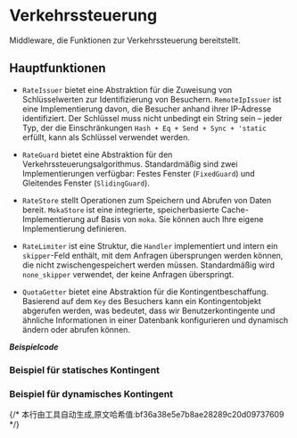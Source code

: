 # Verkehrssteuerung

Middleware, die Funktionen zur Verkehrssteuerung bereitstellt.


## Hauptfunktionen

* `RateIssuer` bietet eine Abstraktion für die Zuweisung von Schlüsselwerten zur Identifizierung von Besuchern. `RemoteIpIssuer` ist eine Implementierung davon, die Besucher anhand ihrer IP-Adresse identifiziert. Der Schlüssel muss nicht unbedingt ein String sein – jeder Typ, der die Einschränkungen `Hash + Eq + Send + Sync + 'static` erfüllt, kann als Schlüssel verwendet werden.

* `RateGuard` bietet eine Abstraktion für den Verkehrssteuerungsalgorithmus. Standardmäßig sind zwei Implementierungen verfügbar: Festes Fenster (`FixedGuard`) und Gleitendes Fenster (`SlidingGuard`).

* `RateStore` stellt Operationen zum Speichern und Abrufen von Daten bereit. `MokaStore` ist eine integrierte, speicherbasierte Cache-Implementierung auf Basis von `moka`. Sie können auch Ihre eigene Implementierung definieren.

* `RateLimiter` ist eine Struktur, die `Handler` implementiert und intern ein `skipper`-Feld enthält, mit dem Anfragen übersprungen werden können, die nicht zwischengespeichert werden müssen. Standardmäßig wird `none_skipper` verwendet, der keine Anfragen überspringt.

* `QuotaGetter` bietet eine Abstraktion für die Kontingentbeschaffung. Basierend auf dem `Key` des Besuchers kann ein Kontingentobjekt abgerufen werden, was bedeutet, dass wir Benutzerkontingente und ähnliche Informationen in einer Datenbank konfigurieren und dynamisch ändern oder abrufen können.

_**Beispielcode**_

### Beispiel für statisches Kontingent

<Tabs>
  <Tab label="main.rs">
    <StaticMainCode/>
  </Tab>
  <Tab label="Cargo.toml">
    <StaticCargoCode/>
  </Tab>
</Tabs>

### Beispiel für dynamisches Kontingent

<Tabs>
  <Tab label="main.rs">
    <DynamicMainCode/>
  </Tab>
  <Tab label="Cargo.toml">
    <DynamicCargoCode/>
  </Tab>
</Tabs>
{/* 本行由工具自动生成,原文哈希值:bf36a38e5e7b8ae28289c20d09737609 */}